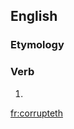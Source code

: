 ==English==

===Etymology===
{{suffix|corrupt|eth|lang=en}}

===Verb===
{{en-verb form}}

# {{en-archaic third-person singular of|corrupt}}

[[fr:corrupteth]]
